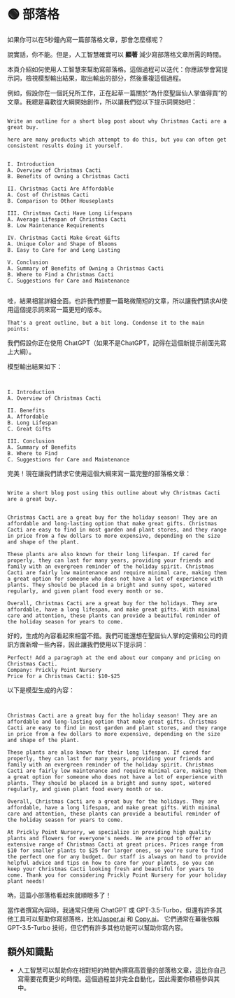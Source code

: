 
# 🟢 部落格

如果你可以在5秒鐘內寫一篇部落格文章，那會怎麼樣呢？

說實話，你不能。但是，人工智慧確實可以 **顯著** 減少寫部落格文章所需的時間。

本頁介紹如何使用人工智慧來幫助寫部落格。這個過程可以迭代：你應該學會寫提示詞，檢視模型輸出結果，取出輸出的部分，然後重複這個過程。

例如，假設你在一個託兒所工作，正在起草一篇關於“為什麼聖誕仙人掌值得買”的文章。我總是喜歡從大綱開始創作，所以讓我們從以下提示詞開始吧：

```text {7-27}

Write an outline for a short blog post about why Christmas Cacti are a great buy.

here are many products which attempt to do this, but you can often get consistent results doing it yourself.


I. Introduction
A. Overview of Christmas Cacti
B. Benefits of owning a Christmas Cacti

II. Christmas Cacti Are Affordable
A. Cost of Christmas Cacti
B. Comparison to Other Houseplants

III. Christmas Cacti Have Long Lifespans
A. Average Lifespan of Christmas Cacti
B. Low Maintenance Requirements

IV. Christmas Cacti Make Great Gifts
A. Unique Color and Shape of Blooms
B. Easy to Care for and Long Lasting

V. Conclusion
A. Summary of Benefits of Owning a Christmas Cacti
B. Where to Find a Christmas Cacti
C. Suggestions for Care and Maintenance


```

哇，結果相當詳細全面。也許我們想要一篇略微簡短的文章，所以讓我們請求AI使用這個提示詞來寫一篇更短的版本。

```text
That's a great outline, but a bit long. Condense it to the main points:
```

<Note>
  我們假設你正在使用
  ChatGPT（如果不是ChatGPT，記得在這個新提示前面先寫上大綱）。
</Note>

模型輸出結果如下：

```text {3-14}


I. Introduction
A. Overview of Christmas Cacti

II. Benefits
A. Affordable
B. Long Lifespan
C. Great Gifts

III. Conclusion
A. Summary of Benefits
B. Where to Find
C. Suggestions for Care and Maintenance

```

完美！現在讓我們請求它使用這個大綱來寫一篇完整的部落格文章：

```text {5-9}

Write a short blog post using this outline about why Christmas Cacti are a great buy.


Christmas Cacti are a great buy for the holiday season! They are an affordable and long-lasting option that make great gifts. Christmas Cacti are easy to find in most garden and plant stores, and they range in price from a few dollars to more expensive, depending on the size and shape of the plant.

These plants are also known for their long lifespan. If cared for properly, they can last for many years, providing your friends and family with an evergreen reminder of the holiday spirit. Christmas Cacti are fairly low maintenance and require minimal care, making them a great option for someone who does not have a lot of experience with plants. They should be placed in a bright and sunny spot, watered regularly, and given plant food every month or so.

Overall, Christmas Cacti are a great buy for the holidays. They are affordable, have a long lifespan, and make great gifts. With minimal care and attention, these plants can provide a beautiful reminder of the holiday season for years to come.

```

好的，生成的內容看起來相當不錯。我們可能還想在聖誕仙人掌的定價和公司的資訊方面新增一些內容，因此讓我們使用以下提示詞：

```text
Perfect! Add a paragraph at the end about our company and pricing on Christmas Cacti.
Company: Prickly Point Nursery
Price for a Christmas Cacti: $10-$25
```

以下是模型生成的內容：

```text {3-9}


Christmas Cacti are a great buy for the holiday season! They are an affordable and long-lasting option that make great gifts. Christmas Cacti are easy to find in most garden and plant stores, and they range in price from a few dollars to more expensive, depending on the size and shape of the plant.

These plants are also known for their long lifespan. If cared for properly, they can last for many years, providing your friends and family with an evergreen reminder of the holiday spirit. Christmas Cacti are fairly low maintenance and require minimal care, making them a great option for someone who does not have a lot of experience with plants. They should be placed in a bright and sunny spot, watered regularly, and given plant food every month or so.

Overall, Christmas Cacti are a great buy for the holidays. They are affordable, have a long lifespan, and make great gifts. With minimal care and attention, these plants can provide a beautiful reminder of the holiday season for years to come.

At Prickly Point Nursery, we specialize in providing high quality plants and flowers for everyone's needs. We are proud to offer an extensive range of Christmas Cacti at great prices. Prices range from $10 for smaller plants to $25 for larger ones, so you're sure to find the perfect one for any budget. Our staff is always on hand to provide helpful advice and tips on how to care for your plants, so you can keep your Christmas Cacti looking fresh and beautiful for years to come. Thank you for considering Prickly Point Nursery for your holiday plant needs!

```

吶，這篇小部落格看起來就順眼多了！

當作者撰寫內容時，我通常只使用 ChatGPT 或 GPT-3.5-Turbo，但還有許多其他工具可以幫助你寫部落格，比如[Jasper.ai](https://www.jasper.ai/) 和 [Copy.ai](https://www.copy.ai/)。 它們通常在幕後依賴 GPT-3.5-Turbo 技術，但它們有許多其他功能可以幫助你寫內容。

## 額外知識點

- 人工智慧可以幫助你在相對短的時間內撰寫高質量的部落格文章，這比你自己寫需要花費更少的時間。這個過程並非完全自動化，因此需要你積極參與其中。
